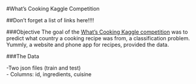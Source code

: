 #What's Cooking Kaggle Competition

##Don't forget a list of links here!!!!

###Objective
The goal of the [What’s Cooking Kaggle competition](https://www.kaggle.com/c/whats-cooking) was to predict what country a cooking
recipe was from, a classification problem. Yummly, a website and phone app for recipes, provided the data. 

###The Data

-Two json files (train and test)  
-  Columns: id, ingredients, cuisine
